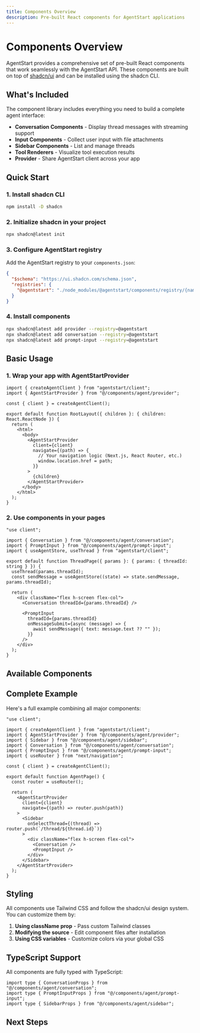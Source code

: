 ```yaml
---
title: Components Overview
description: Pre-built React components for AgentStart applications
---
```


# Components Overview

AgentStart provides a comprehensive set of pre-built React components that work seamlessly with the AgentStart API. These components are built on top of [shadcn/ui](https://ui.shadcn.com) and can be installed using the shadcn CLI.

## What's Included

The component library includes everything you need to build a complete agent interface:

- **Conversation Components** - Display thread messages with streaming support
- **Input Components** - Collect user input with file attachments
- **Sidebar Components** - List and manage threads
- **Tool Renderers** - Visualize tool execution results
- **Provider** - Share AgentStart client across your app

## Quick Start

### 1. Install shadcn CLI

```bash
npm install -D shadcn
```

### 2. Initialize shadcn in your project

```bash
npx shadcn@latest init
```

### 3. Configure AgentStart registry

Add the AgentStart registry to your `components.json`:

```json title="components.json"
{
  "$schema": "https://ui.shadcn.com/schema.json",
  "registries": {
    "@agentstart": "./node_modules/@agentstart/components/registry/{name}.json"
  }
}
```

### 4. Install components

```bash
npx shadcn@latest add provider --registry=@agentstart
npx shadcn@latest add conversation --registry=@agentstart
npx shadcn@latest add prompt-input --registry=@agentstart
```

## Basic Usage

### 1. Wrap your app with AgentStartProvider

```tsx title="app/layout.tsx"
import { createAgentClient } from "agentstart/client";
import { AgentStartProvider } from "@/components/agent/provider";

const { client } = createAgentClient();

export default function RootLayout({ children }: { children: React.ReactNode }) {
  return (
    <html>
      <body>
        <AgentStartProvider 
          client={client}
          navigate={(path) => {
            // Your navigation logic (Next.js, React Router, etc.)
            window.location.href = path;
          }}
        >
          {children}
        </AgentStartProvider>
      </body>
    </html>
  );
}
```

### 2. Use components in your pages

```tsx title="app/thread/[threadId]/page.tsx"
"use client";

import { Conversation } from "@/components/agent/conversation";
import { PromptInput } from "@/components/agent/prompt-input";
import { useAgentStore, useThread } from "agentstart/client";

export default function ThreadPage({ params }: { params: { threadId: string } }) {
  useThread(params.threadId);
  const sendMessage = useAgentStore((state) => state.sendMessage, params.threadId);

  return (
    <div className="flex h-screen flex-col">
      <Conversation threadId={params.threadId} />
      
      <PromptInput
        threadId={params.threadId}
        onMessageSubmit={async (message) => {
          await sendMessage({ text: message.text ?? "" });
        }}
      />
    </div>
  );
}
```

## Available Components

<Cards>
  <Card title="Provider" href="/docs/components/provider" />
  <Card title="Conversation" href="/docs/components/conversation" />
  <Card title="Prompt Input" href="/docs/components/prompt-input" />
  <Card title="Sidebar" href="/docs/components/sidebar" />
</Cards>

## Complete Example

Here's a full example combining all major components:

```tsx title="app/page.tsx"
"use client";

import { createAgentClient } from "agentstart/client";
import { AgentStartProvider } from "@/components/agent/provider";
import { Sidebar } from "@/components/agent/sidebar";
import { Conversation } from "@/components/agent/conversation";
import { PromptInput } from "@/components/agent/prompt-input";
import { useRouter } from "next/navigation";

const { client } = createAgentClient();

export default function AgentPage() {
  const router = useRouter();

  return (
    <AgentStartProvider 
      client={client}
      navigate={(path) => router.push(path)}
    >
      <Sidebar
        onSelectThread={(thread) => router.push(`/thread/${thread.id}`)}
      >
        <div className="flex h-screen flex-col">
          <Conversation />
          <PromptInput />
        </div>
      </Sidebar>
    </AgentStartProvider>
  );
}
```

## Styling

All components use Tailwind CSS and follow the shadcn/ui design system. You can customize them by:

1. **Using className prop** - Pass custom Tailwind classes
2. **Modifying the source** - Edit component files after installation
3. **Using CSS variables** - Customize colors via your global CSS

## TypeScript Support

All components are fully typed with TypeScript:

```tsx
import type { ConversationProps } from "@/components/agent/conversation";
import type { PromptInputProps } from "@/components/agent/prompt-input";
import type { SidebarProps } from "@/components/agent/sidebar";
```

## Next Steps

<Cards>
  <Card title="Provider" href="/docs/components/provider" />
  <Card title="Conversation" href="/docs/components/conversation" />
  <Card title="Prompt Input" href="/docs/components/prompt-input" />
  <Card title="Sidebar" href="/docs/components/sidebar" />
</Cards>
